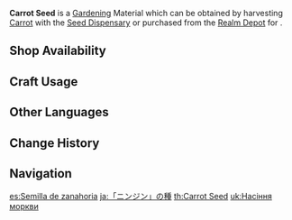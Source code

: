 {{Item Infobox
|id           = 130011
|image        = Item Carrot Seed.png
|type         = Gardening Materials
|group        = Jade Field
|invCategory  = Seed Dispensary
|description  = A seed obtained from the [[Seed Dispensary]]. A quality seed full of life, just waiting to be planted in the fields of the Realm Within. After some time, it will grow into a [[Carrot]].
|source1      = Harvesting [[Carrot]] with the [[Seed Dispensary]]
|source2      = [[Serenitea Pot/Realm Depot|Realm Depot]]
}}
'''Carrot Seed''' is a [[Gardening]] Material which can be obtained by harvesting [[Carrot]] with the [[Seed Dispensary]] or purchased from the [[Realm Depot]] for {{Item|Realm Currency|30|x=5}}.

==Shop Availability==
{{Shop Availability|currency=Realm Currency}}

==Craft Usage==
{{Craft Usage}}

==Other Languages==
{{Other Languages
|default_hidden = 1
|en      = Carrot Seed
|zhs     = 「胡萝卜」的种子
|zhs_rm  = "Húluóbo" de Zhǒngzǐ
|zht     = 「胡蘿蔔」的種子
|zht_rm  = "Húluóbo" de Zhǒngzǐ
|ja      = 「ニンジン」の種
|ja_rm   = "Ninjin" no Tane
|ko      = 「당근」 씨앗
|ko_rm   = "Danggeun" Ssiat
|es      = Semilla de zanahoria
|fr      = Graine de carotte
|ru      = Семена моркови
|th      = Carrot Seed
|vi      = Hạt Giống Cà Rốt
|de      = Möhrensamen
|id      = Carrot Seed
|pt      = Semente de Cenoura
|tr      = Havuç Tohumu
|it      = Seme di carota
}}

==Change History==
{{Change History|2.0}}

==Navigation==
{{Material Navbox|type=Gardening Materials}}

[[es:Semilla de zanahoria]]
[[ja:「ニンジン」の種]]
[[th:Carrot Seed]]
[[uk:Насіння моркви]]